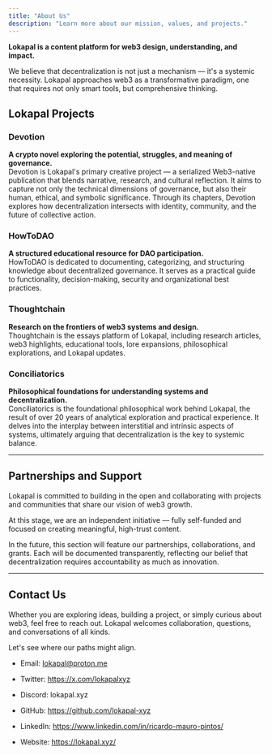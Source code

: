 ```yaml
---
title: "About Us"
description: "Learn more about our mission, values, and projects."
---
```


**Lokapal is a content platform for web3 design, understanding, and impact.**

We believe that decentralization is not just a mechanism — it's a systemic necessity. Lokapal approaches web3 as a transformative paradigm, one that requires not only smart tools, but comprehensive thinking.

## Lokapal Projects

### Devotion  
**A crypto novel exploring the potential, struggles, and meaning of governance.**  
Devotion is Lokapal's primary creative project — a serialized Web3-native publication that blends narrative, research, and cultural reflection. It aims to capture not only the technical dimensions of governance, but also their human, ethical, and symbolic significance. Through its chapters, Devotion explores how decentralization intersects with identity, community, and the future of collective action.


### HowToDAO
**A structured educational resource for DAO participation.**  
HowToDAO is dedicated to documenting, categorizing, and structuring knowledge about decentralized governance. It serves as a practical guide to functionality, decision-making, security and organizational best practices.


### Thoughtchain
**Research on the frontiers of web3 systems and design.**  
Thoughtchain is the essays platform of Lokapal, including research articles, web3 highlights, educational tools, lore expansions, philosophical explorations, and Lokapal updates.


### Conciliatorics  
**Philosophical foundations for understanding systems and decentralization.**  
Conciliatorics is the foundational philosophical work behind Lokapal, the result of over 20 years of analytical exploration and practical experience. It delves into the interplay between interstitial and intrinsic aspects of systems, ultimately arguing that decentralization is the key to systemic balance.

---

## Partnerships and Support

Lokapal is committed to building in the open and collaborating with projects and communities that share our vision of web3 growth.  

At this stage, we are an independent initiative — fully self-funded and focused on creating meaningful, high-trust content.  

In the future, this section will feature our partnerships, collaborations, and grants. Each will be documented transparently, reflecting our belief that decentralization requires accountability as much as innovation.  

---

## Contact Us

Whether you are exploring ideas, building a project, or simply curious about web3, feel free to reach out. Lokapal welcomes collaboration, questions, and conversations of all kinds.

Let's see where our paths might align.

- Email: lokapal@proton.me

- Twitter: https://x.com/lokapalxyz

- Discord: lokapal.xyz

- GitHub: https://github.com/lokapal-xyz

- LinkedIn: https://www.linkedin.com/in/ricardo-mauro-pintos/

- Website: https://lokapal.xyz/
